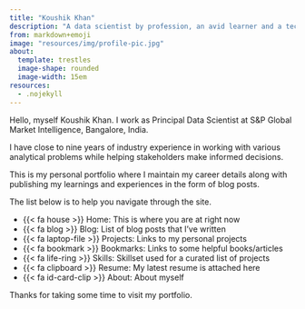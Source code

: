 ```yaml
---
title: "Koushik Khan"
description: "A data scientist by profession, an avid learner and a techie by heart."
from: markdown+emoji
image: "resources/img/profile-pic.jpg"
about:
  template: trestles
  image-shape: rounded
  image-width: 15em
resources:
  - .nojekyll
---
```

Hello, myself Koushik Khan. I work as Principal Data Scientist at S&P Global Market Intelligence, Bangalore, India.

I have close to nine years of industry experience in working with various analytical problems while helping stakeholders make informed decisions. 

This is my personal portfolio where I maintain my career details along with publishing my learnings and experiences in the form of blog posts. 

The list below is to help you navigate through the site.

+ {{< fa house >}} Home: This is where you are at right now
+ {{< fa blog >}} Blog: List of blog posts that I've written 
+ {{< fa laptop-file >}} Projects: Links to my personal projects
+ {{< fa bookmark >}} Bookmarks: Links to some helpful books/articles
+ {{< fa life-ring >}} Skills: Skillset used for a curated list of projects
+ {{< fa clipboard >}} Resume: My latest resume is attached here 
+ {{< fa id-card-clip >}} About: About myself

Thanks for taking some time to visit my portfolio.
